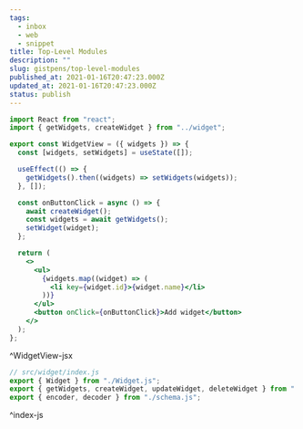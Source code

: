 ```yaml
---
tags:
  - inbox
  - web
  - snippet
title: Top-Level Modules
description: ""
slug: gistpens/top-level-modules
published_at: 2021-01-16T20:47:23.000Z
updated_at: 2021-01-16T20:47:23.000Z
status: publish
---
```

```jsx title="WidgetView.jsx"
import React from "react";
import { getWidgets, createWidget } from "../widget";

export const WidgetView = ({ widgets }) => {
  const [widgets, setWidgets] = useState([]);

  useEffect(() => {
    getWidgets().then((widgets) => setWidgets(widgets));
  }, []);

  const onButtonClick = async () => {
    await createWidget();
    const widgets = await getWidgets();
    setWidget(widget);
  };

  return (
    <>
      <ul>
        {widgets.map((widget) => (
          <li key={widget.id}>{widget.name}</li>
        ))}
      </ul>
      <button onClick={onButtonClick}>Add widget</button>
    </>
  );
};
```

^WidgetView-jsx

```js title="index.js"
// src/widget/index.js
export { Widget } from "./Widget.js";
export { getWidgets, createWidget, updateWidget, deleteWidget } from "./api.js";
export { encoder, decoder } from "./schema.js";
```

^index-js
